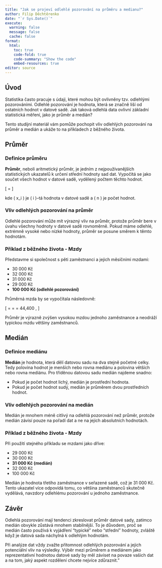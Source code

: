 ```yaml
---
title: "Jak se projeví odlehlé pozorování na průměru a medianu?"
author: Filip Děchtěrenko
date: "`r Sys.Date()`"
execute:
  warning: false
  message: false
  cache: false
format:
  html:
    toc: true
    code-fold: true
    code-summary: "Show the code"
    embed-resources: true
editor: source
---
```


## Úvod

Statistika často pracuje s údaji, které mohou být ovlivněny tzv. odlehlými pozorováními. Odlehlé pozorování je hodnota, která se značně liší od ostatních hodnot v datové sadě. Jak taková odlehlá data ovlivní základní statistická měření, jako je průměr a medián?

Tento studijní materiál vám pomůže pochopit vliv odlehlých pozorování na průměr a medián a ukáže to na příkladech z běžného života.

## Průměr

### Definice průměru

**Průměr**, neboli aritmetický průměr, je jedním z nejpoužívanějších statistických ukazatelů k určení střední hodnoty sad dat. Vypočítá se jako součet všech hodnot v datové sadě, vydělený počtem těchto hodnot.

\[
\text{Průměr} = \frac{\sum_{i=1}^{n} x_i}{n}
\]

kde \( x_i \) je \( i \)–tá hodnota v datové sadě a \( n \) je počet hodnot.

### Vliv odlehlých pozorování na průměr

Odlehlé pozorování může mít výrazný vliv na průměr, protože průměr bere v úvahu všechny hodnoty v datové sadě rovnoměrně. Pokud máme odlehlé, extrémně vysoké nebo nízké hodnoty, průměr se posune směrem k těmto hodnotám. 

### Příklad z běžného života - Mzdy

Představme si společnost s pěti zaměstnanci a jejich měsíčními mzdami:

- 30 000 Kč
- 32 000 Kč
- 31 000 Kč
- 29 000 Kč
- **100 000 Kč (odlehlé pozorování)**

Průměrná mzda by se vypočítala následovně:

\[
\text{Průměr} = \frac{30\,000 + 32\,000 + 31\,000 + 29\,000 + 100\,000}{5} = \frac{222\,000}{5} = 44\,400 \, \text{Kč}
\]

Průměr je výrazně zvýšen vysokou mzdou jednoho zaměstnance a neodráží typickou mzdu většiny zaměstnanců.

## Medián

### Definice mediánu

**Medián** je hodnota, která dělí datovou sadu na dva stejně početné celky. Tedy polovina hodnot je menších nebo rovna mediánu a polovina větších nebo rovna mediánu. Pro tříděnou datovou sadu medián najdeme snadno:

- Pokud je počet hodnot lichý, medián je prostřední hodnota.
- Pokud je počet hodnot sudý, medián je průměrem dvou prostředních hodnot.

### Vliv odlehlých pozorování na medián

Medián je mnohem méně citlivý na odlehlá pozorování než průměr, protože medián závisí pouze na pořadí dat a ne na jejich absolutních hodnotách.

### Příklad z běžného života - Mzdy

Při použití stejného příkladu se mzdami jako dříve:

- 29 000 Kč
- 30 000 Kč
- **31 000 Kč (medián)**
- 32 000 Kč
- 100 000 Kč

Medián je hodnota třetího zaměstnance v seřazené sadě, což je 31 000 Kč. Tento ukazatel více odpovídá tomu, co většina zaměstnanců skutečně vydělává, navzdory odlehlému pozorování u jednoho zaměstnance.

## Závěr

Odlehlá pozorování mají tendenci zkreslovat průměr datové sady, zatímco medián obvykle zůstává mnohem stabilnější. To je důvodem, proč se medián často používá k vyjádření "typické" nebo "střední" hodnoty, zvláště když je datová sada náchylná k odlehlým hodnotám.

Při analýze dat vždy zvažte přítomnost odlehlých pozorování a jejich potenciální vliv na výsledky. Výběr mezi průměrem a mediánem jako reprezentativní hodnotou datové sady by měl záviset na povaze vašich dat a na tom, jaký aspekt rozdělení chcete nejvíce zdůraznit."

